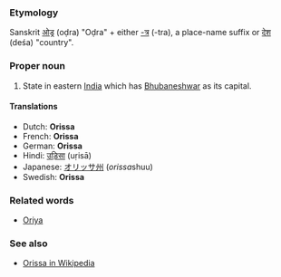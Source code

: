 ===Etymology===
Sanskrit [[ओड्र]] (oḍra) "Oḍra" + either [[-त्र]] (-tra), a place-name suffix or [[देश]] (deśa) "country".

===Proper noun===
#State in eastern [[India]] which has [[Bhubaneshwar]] as its capital.

====Translations====
*Dutch: '''Orissa'''
*French: '''Orissa''' '' ''
*German: '''Orissa'''
*Hindi: [[उड़िसा]] (uṛisā)
*Japanese: [[オリッサ州]] (''orissa''shuu)
*Swedish: '''Orissa'''

===Related words===
*[[Oriya]]

===See also===
*[[w:Orissa|Orissa in Wikipedia]]